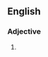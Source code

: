 ==English==

===Adjective===
{{head|en|adjective}}

# {{lb|en|rare}} {{alternative spelling of|realer|lang=en}}